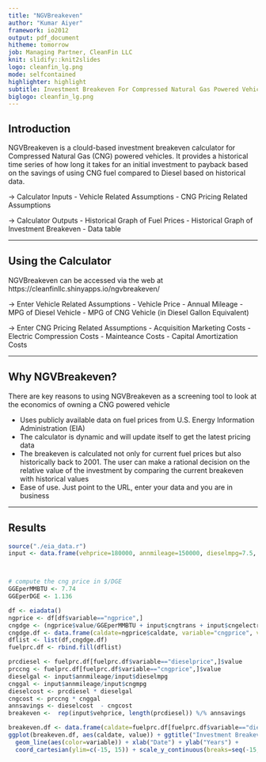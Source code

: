 ```yaml
---
title: "NGVBreakeven"
author: "Kumar Aiyer"
framework: io2012
output: pdf_document
hitheme: tomorrow
job: Managing Partner, CleanFin LLC
knit: slidify::knit2slides
logo: cleanfin_lg.png
mode: selfcontained
highlighter: highlight
subtitle: Investment Breakeven For Compressed Natural Gas Powered Vehicles
biglogo: cleanfin_lg.png
---
```


## Introduction ##

NGVBreakeven is a clould-based investment breakeven calculator for Compressed Natural Gas (CNG) powered vehicles. It provides a historical time series of how long it takes for an initial investment to payback based on the savings of using CNG fuel compared to Diesel based on historical data. 

-> Calculator Inputs
  - Vehicle Related Assumptions
  - CNG Pricing Related Assumptions
  
-> Calculator Outputs 
  - Historical Graph of Fuel Prices
  - Historical Graph of Investment Breakeven
  - Data table

---

## Using the Calculator ##

NGVBreakeven can be accessed via the web at https://cleanfinllc.shinyapps.io/ngvbreakeven/

-> Enter Vehicle Related Assumptions
  - Vehicle Price 
  - Annual Mileage
  - MPG of Diesel Vehicle
  - MPG of CNG Vehicle (in Diesel Gallon Equivalent)
  
-> Enter CNG Pricing Related Assumptions
  - Acquisition Marketing Costs
  - Electric Compression Costs
  - Mainteance Costs
  - Capital Amortization Costs
  

---

## Why NGVBreakeven? ##

There are key reasons to using NGVBreakeven as a screening tool to look at the economics of owning a CNG powered vehicle

- Uses publicly available data on fuel prices from U.S. Energy Information Administration (EIA)
- The calculator is dynamic and will update itself to get the latest pricing data
- The breakeven is calculated not only for current fuel prices but also historically back to 2001. The user can make a rational decision on the relative value of the investment by comparing the current breakeven with historical values
- Ease of use. Just point to the URL, enter your data and you are in business

---

## Results ##

```r
source("./eia_data.r")
input <- data.frame(vehprice=180000, annmileage=150000, dieselmpg=7.5, cngmpg=5.5, cngtrans=0.20, cngelectric=0.10, cngmaintenance=0.40, cngamort=0.35)



# compute the cng price in $/DGE
GGEperMMBTU <- 7.74
GGEperDGE <- 1.136

df <- eiadata()
ngprice <- df[df$variable=="ngprice",]
cngdge <- (ngprice$value/GGEperMMBTU + input$cngtrans + input$cngelectric + input$cngmaintenance + input$cngamort) * GGEperDGE
cngdge.df <- data.frame(caldate=ngprice$caldate, variable="cngprice", value=cngdge)  
dflist <- list(df,cngdge.df)
fuelprc.df <- rbind.fill(dflist)

prcdiesel <- fuelprc.df[fuelprc.df$variable=="dieselprice",]$value
prccng <- fuelprc.df[fuelprc.df$variable=="cngprice",]$value
dieselgal <- input$annmileage/input$dieselmpg
cnggal <- input$annmileage/input$cngmpg
dieselcost <- prcdiesel * dieselgal
cngcost <- prccng * cnggal
annsavings <- dieselcost  - cngcost
breakeven <-  rep(input$vehprice, length(prcdiesel)) %/% annsavings

breakeven.df <- data.frame(caldate=fuelprc.df[fuelprc.df$variable=="dieselprice",]$caldate, variable=rep("breakeven", length(prcdiesel)), value=breakeven)
ggplot(breakeven.df, aes(caldate, value)) + ggtitle("Investment Breakeven Graph") +
  geom_line(aes(color=variable)) + xlab("Date") + ylab("Years") +
  coord_cartesian(ylim=c(-15, 15)) + scale_y_continuous(breaks=seq(-15, 15, 1)) 

```
